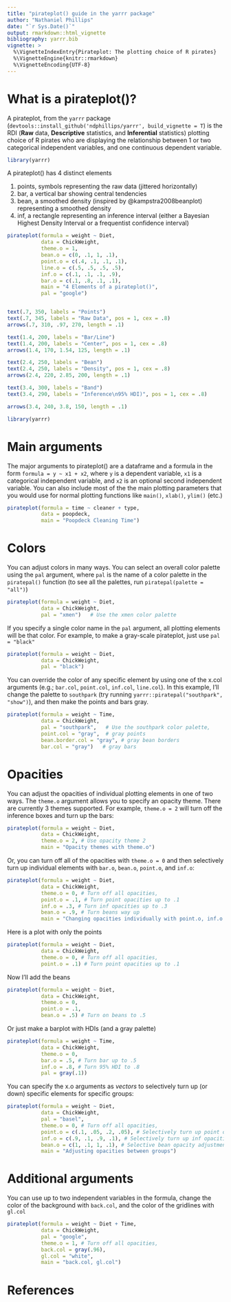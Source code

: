```yaml
---
title: "pirateplot() guide in the yarrr package"
author: "Nathaniel Phillips"
date: "`r Sys.Date()`"
output: rmarkdown::html_vignette
bibliography: yarrr.bib
vignette: >
  %\VignetteIndexEntry{Pirateplot: The plotting choice of R pirates}
  %\VignetteEngine{knitr::rmarkdown}
  %\VignetteEncoding{UTF-8}
---
```


# What is a pirateplot()?

A pirateplot, from the `yarrr` package (`devtools::install_github('ndphillips/yarrr', build_vignette = T`) is the RDI (**Raw** data, **Descriptive** statistics, and **Inferential** statistics) plotting choice of R pirates who are displaying the relationship between 1 or two categorical independent variables, and one continuous dependent variable.

```r
library(yarrr)
```


A pirateplot() has 4 distinct elements

1. points, symbols representing the raw data (jittered horizontally)
2. bar, a vertical bar showing central tendencies
3. bean, a smoothed density (inspired by @kampstra2008beanplot) representing a smoothed density
4. inf, a rectangle representing an inference interval (either a Bayesian Highest Density Interval or a frequentist confidence interval)

```r
pirateplot(formula = weight ~ Diet,
           data = ChickWeight,
           theme.o = 1,
           bean.o = c(0, .1, 1, .1),
           point.o = c(.4, .1, .1, .1),
           line.o = c(.5, .5, .5, .5),
           inf.o = c(.1, .1, .1, .9),
           bar.o = c(.1, .8, .1, .1),
           main = "4 Elements of a pirateplot()", 
           pal = "google")


text(.7, 350, labels = "Points")
text(.7, 345, labels = "Raw Data", pos = 1, cex = .8)
arrows(.7, 310, .97, 270, length = .1)

text(1.4, 200, labels = "Bar/Line")
text(1.4, 200, labels = "Center", pos = 1, cex = .8)
arrows(1.4, 170, 1.54, 125, length = .1)

text(2.4, 250, labels = "Bean")
text(2.4, 250, labels = "Density", pos = 1, cex = .8)
arrows(2.4, 220, 2.85, 200, length = .1)

text(3.4, 300, labels = "Band")
text(3.4, 290, labels = "Inference\n95% HDI)", pos = 1, cex = .8)

arrows(3.4, 240, 3.8, 150, length = .1)
```

```r
library(yarrr)
```


# Main arguments

The major arguments to pirateplot() are a dataframe and a formula in the form `formula = y ~ x1 + x2`, where `y` is a dependent variable, `x1` is a categorical independent variable, and `x2` is an optional second independent variable. You can also include most of the the main plotting parameters that you would use for normal plotting functions like `main()`, `xlab()`, `ylim()` (etc.)

```r
pirateplot(formula = time ~ cleaner + type,
           data = poopdeck,
           main = "Poopdeck Cleaning Time")
```


# Colors

You can adjust colors in many ways. You can select an overall color palette using the `pal` argument, where `pal` is the name of a color palette in the `piratepal()` function (to see all the palettes, run `piratepal(palette = "all")`)

```r
pirateplot(formula = weight ~ Diet,
           data = ChickWeight,
           pal = "xmen")   # Use the xmen color palette
```

If you specify a single color name in the `pal` argument, all plotting elements will be that color. For example, to make a gray-scale pirateplot, just use `pal = "black"`

```r
pirateplot(formula = weight ~ Diet,
           data = ChickWeight,
           pal = "black")
```

You can override the color of any specific element by using one of the x.col arguments (e.g.; `bar.col`, `point.col`, `inf.col`, `line.col`). In this example, I'll change the palette to `southpark` (try running `yarrr::piratepal("southpark", "show")`), and then make the points and bars gray.

```r
pirateplot(formula = weight ~ Time,
           data = ChickWeight,
           pal = "southpark",   # Use the southpark color palette,
           point.col = "gray",  # gray points
           bean.border.col = "gray", # gray bean borders
           bar.col = "gray")   # gray bars
```




# Opacities

You can adjust the opacities of individual plotting elements in one of two ways. The `theme.o` argument allows you to specify an opacity theme. There are currently 3 themes supported. For example, `theme.o = 2` will turn off the inference boxes and turn up the bars:

```r
pirateplot(formula = weight ~ Diet,
           data = ChickWeight,
           theme.o = 2, # Use opacity theme 2
           main = "Opacity themes with theme.o")
```

Or, you can turn off all of the opacities with `theme.o = 0` and then selectively turn up individual elements with `bar.o`, `bean.o`, `point.o`, and `inf.o`:

```r
pirateplot(formula = weight ~ Diet,
           data = ChickWeight,
           theme.o = 0, # Turn off all opacities,
           point.o = .1, # Turn point opacities up to .1
           inf.o = .3, # Turn inf opacities up to .3
           bean.o = .9, # Turn beans way up
           main = "Changing opacities individually with point.o, inf.o (etc.)")
```

Here is a plot with only the points
```r
pirateplot(formula = weight ~ Diet,
           data = ChickWeight,
           theme.o = 0, # Turn off all opacities,
           point.o = .1) # Turn point opacities up to .1
```

Now I'll add the beans
```r
pirateplot(formula = weight ~ Diet,
           data = ChickWeight,
           theme.o = 0, 
           point.o = .1,
           bean.o = .5) # Turn on beans to .5
```

Or just make a barplot with HDIs (and a gray palette)

```r
pirateplot(formula = weight ~ Time,
           data = ChickWeight,
           theme.o = 0, 
           bar.o = .5, # Turn bar up to .5
           inf.o = .8, # Turn 95% HDI to .8
           pal = gray(.1))
```


You can specify the x.o arguments as *vectors* to selectively turn up (or down) specific elements for specific groups:

```r
pirateplot(formula = weight ~ Diet,
           data = ChickWeight,
           pal = "basel",
           theme.o = 0, # Turn off all opacities,
           point.o = c(.1, .05, .2, .05), # Selectively turn up point opacities
           inf.o = c(.9, .1, .9, .1), # Selectively turn up inf opacities
           bean.o = c(1, .1, 1, .1), # Selective bean opacity adjustment
           main = "Adjusting opacities between groups")
```

# Additional arguments

You can use up to two independent variables in the formula, change the color of the background with `back.col`, and the color of the gridlines with `gl.col`

```r
pirateplot(formula = weight ~ Diet + Time,
           data = ChickWeight,
           pal = "google",
           theme.o = 1, # Turn off all opacities,
           back.col = gray(.96),
           gl.col = "white",
           main = "back.col, gl.col")
```

# References


